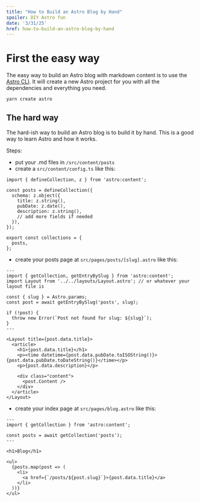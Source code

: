```yaml
---
title: "How to Build an Astro Blog by Hand"
spoiler: DIY Astro fun
date: '3/31/25'
href: how-to-build-an-astro-blog-by-hand
---
```


# First the easy way
The easy way to build an Astro blog with markdown content is to use the [Astro CLI](https://docs.astro.build/en/install-and-setup/). It will create a new Astro project for you with all the dependencies and everything you need.

```bash
yarn create astro
```

## The hard way
The hard-ish way to build an Astro blog is to build it by hand. This is a good way to learn Astro and how it works.

Steps:
- put your .md files in `/src/content/posts`
- create a `src/content/config.ts` like this:
```
import { defineCollection, z } from 'astro:content';

const posts = defineCollection({
  schema: z.object({
    title: z.string(),
    pubDate: z.date(),
    description: z.string(),
    // add more fields if needed
  }),
});

export const collections = {
  posts,
};
```
- create your posts page at `src/pages/posts/[slug].astro` like this:
```
---
import { getCollection, getEntryBySlug } from 'astro:content';
import Layout from '../../layouts/Layout.astro'; // or whatever your layout file is

const { slug } = Astro.params;
const post = await getEntryBySlug('posts', slug);

if (!post) {
  throw new Error(`Post not found for slug: ${slug}`);
}
---

<Layout title={post.data.title}>
  <article>
    <h1>{post.data.title}</h1>
    <p><time datetime={post.data.pubDate.toISOString()}>{post.data.pubDate.toDateString()}</time></p>
    <p>{post.data.description}</p>

    <div class="content">
      <post.Content />
    </div>
  </article>
</Layout>
```
- create your index page at `src/pages/blog.astro` like this:
```
---
import { getCollection } from 'astro:content';

const posts = await getCollection('posts');
---

<h1>Blog</h1>

<ul>
  {posts.map(post => (
    <li>
      <a href={`/posts/${post.slug}`}>{post.data.title}</a>
    </li>
  ))}
</ul>
```
